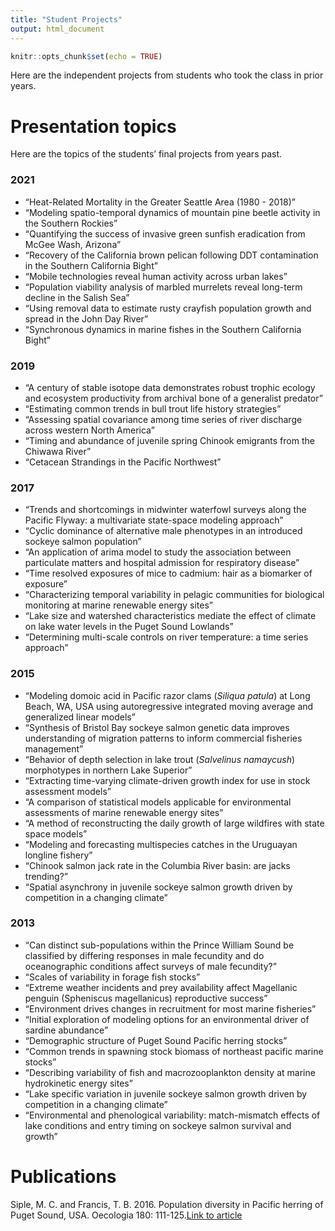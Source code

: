 ```yaml
---
title: "Student Projects"
output: html_document
---
```


```r
knitr::opts_chunk$set(echo = TRUE)
```

Here are the independent projects from students who took the class in prior years.

# Presentation topics

Here are the topics of the students' final projects from years past.

### 2021

* "Heat-Related Mortality in the Greater Seattle Area (1980 - 2018)"
* "Modeling spatio-temporal dynamics of mountain pine beetle activity in the Southern Rockies"
* "Quantifying the success of invasive green sunfish eradication from McGee Wash, Arizona"
* "Recovery of the California brown pelican following DDT contamination in the Southern California Bight"
* "Mobile technologies reveal human activity across urban lakes"
* "Population viability analysis of marbled murrelets reveal long-term decline in the Salish Sea"
* "Using removal data to estimate rusty crayfish population growth and spread in the John Day River"
* "Synchronous dynamics in marine fishes in the Southern California Bight"

### 2019

* "A century of stable isotope data demonstrates robust trophic ecology and ecosystem productivity from archival bone of a generalist predator"
* "Estimating common trends in bull trout life history strategies"
* "Assessing spatial covariance among time series of river discharge across western North America"
* "Timing and abundance of juvenile spring Chinook emigrants from the Chiwawa River"
* "Cetacean Strandings in the Pacific Northwest"

### 2017

* "Trends and shortcomings in midwinter waterfowl surveys along the Pacific Flyway: a multivariate state-space modeling approach"
* "Cyclic dominance of alternative male phenotypes in an introduced sockeye salmon population"
* "An application of arima model to study the association between particulate matters and hospital admission for respiratory disease"
* "Time resolved exposures of mice to cadmium: hair as a biomarker of exposure"
* "Characterizing temporal variability in pelagic communities for biological monitoring at marine renewable energy sites"
* "Lake size and watershed characteristics mediate the effect of climate on lake water levels in the Puget Sound Lowlands"
* "Determining multi-scale controls on river temperature: a time series approach"

### 2015

* "Modeling domoic acid in Pacific razor clams (_Siliqua patula_) at Long Beach, WA, USA using autoregressive integrated moving average and generalized linear models"
* "Synthesis of Bristol Bay sockeye salmon genetic data improves understanding of migration patterns to inform commercial fisheries management"
* "Behavior of depth selection in lake trout (_Salvelinus namaycush_) morphotypes in northern Lake Superior"
* "Extracting time-varying climate-driven growth index for use in stock assessment models"
* "A comparison of statistical models applicable for environmental assessments of marine renewable energy sites"
* "A method of reconstructing the daily growth of large wildfires with state space models"
* "Modeling and forecasting multispecies catches in the Uruguayan longline fishery"
* "Chinook salmon jack rate in the Columbia River basin: are jacks trending?"
* "Spatial asynchrony in juvenile sockeye salmon growth driven by competition in a changing climate"

### 2013

* "Can distinct sub-populations within the Prince William Sound be classified by differing responses in male fecundity and do oceanographic conditions affect surveys of male fecundity?"
* "Scales of variability in forage fish stocks"
* "Extreme weather incidents and prey availability affect Magellanic penguin (Spheniscus magellanicus) reproductive success"
* "Environment drives changes in recruitment for most marine fisheries"
* "Initial exploration of modeling options for an environmental driver of sardine abundance"
* "Demographic structure of Puget Sound Pacific herring stocks"
* "Common trends in spawning stock biomass of northeast pacific marine stocks"
* "Describing variability of fish and macrozooplankton density at marine hydrokinetic energy sites"
* "Lake specific variation in juvenile sockeye salmon growth driven by competition in a changing climate"
* "Environmental and phenological variability: match-mismatch effects of lake conditions and entry timing on sockeye salmon survival and growth"

# Publications

Siple, M. C. and Francis, T. B. 2016. Population diversity in Pacific herring of Puget Sound, USA. Oecologia 180: 111-125.[Link to article](https://doi.org/10.1007/s00442-015-3439-7)

